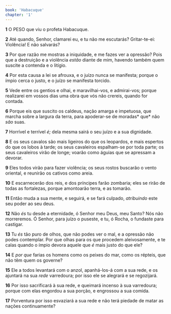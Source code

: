 ```yaml
---
book: 'Habacuque'
chapter: '1'
---
```


**1** O PESO que viu o profeta Habacuque.

**2** Até quando, Senhor, clamarei eu, e tu não me escutarás? Gritar-te-ei: Violência! E não salvarás?

**3** Por que razão me mostras a iniquidade, e me fazes ver a opressão? Pois que a destruição e a violência _estão_ diante de mim, havendo também quem suscite a contenda e o litígio.

**4** Por esta causa a lei se afrouxa, e o juízo nunca se manifesta; porque o ímpio cerca o justo, e o juízo se manifesta torcido.

**5** Vede entre os gentios e olhai, e maravilhai-vos, e admirai-vos; porque realizarei em vossos dias uma obra que vós não crereis, quando for contada.

**6** Porque eis que suscito os caldeus, nação amarga e impetuosa, que marcha sobre a largura da terra, para apoderar-se de moradas* que* não _são_ suas.

**7** Horrível e terrível _é;_ dela mesma sairá o seu juízo e a sua dignidade.

**8** E os seus cavalos são mais ligeiros do que os leopardos, e mais espertos do que os lobos à tarde; os seus cavaleiros espalham-se por toda parte; os seus cavaleiros virão de longe; voarão como águias que se apressam a devorar.

**9** Eles todos virão para fazer violência; os seus rostos buscarão o vento oriental, e reunirão os cativos como areia.

**10** E escarnecerão dos reis, e dos príncipes farão zombaria; eles se rirão de todas as fortalezas, porque amontoarão terra, e as tomarão.

**11** Então muda a sua mente, e seguirá, e se fará culpado, _atribuindo_ este seu poder ao seu deus.

**12** Não _és_ tu desde a eternidade, ó Senhor meu Deus, meu Santo? Nós não morreremos. Ó Senhor, para juízo o puseste, e tu, ó Rocha, o fundaste para castigar.

**13** Tu _és_ tão puro de olhos, que não podes ver o mal, e a opressão não podes contemplar. Por que olhas para os que procedem aleivosamente, e te calas quando o ímpio devora aquele que _é_ mais justo do que ele?

**14** E _por que_ farias os homens como os peixes do mar, como os répteis, que não têm quem os governe?

**15** Ele a todos levantará com o anzol, apanhá-los-á com a sua rede, e os ajuntará na sua _rede_ varredoura; por isso ele se alegrará e se regozijará.

**16** Por isso sacrificará à sua rede, e queimará incenso à sua varredoura; porque com elas engordou a sua porção, e engrossou a sua comida.

**17** Porventura por isso esvaziará a sua rede e não terá piedade de matar as nações continuamente?
